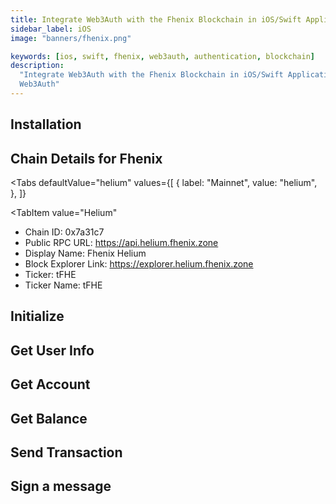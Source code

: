 ```yaml
---
title: Integrate Web3Auth with the Fhenix Blockchain in iOS/Swift Applications
sidebar_label: iOS
image: "banners/fhenix.png"

keywords: [ios, swift, fhenix, web3auth, authentication, blockchain]
description:
  "Integrate Web3Auth with the Fhenix Blockchain in iOS/Swift Applications | Documentation -
  Web3Auth"
---
```



<SEO
  title="Integrate Web3Auth with the Fhenix Blockchain in iOS/Swift Applications"
  description="Integrate Web3Auth with the Fhenix Blockchain in iOS/Swift Applications | Documentation - Web3Auth"
  image="https://web3auth.io/docs/banners/fhenix.png"
  slug="/connect-blockchain/evm/fhenix/ios"
/>

## Installation

<InstallationSnippet />

## Chain Details for Fhenix

<Tabs
 defaultValue="helium"
  values={[
    { label: "Mainnet", value: "helium", },
  ]}
>

<TabItem
  value="Helium"
>

- Chain ID: 0x7a31c7
- Public RPC URL: https://api.helium.fhenix.zone
- Display Name: Fhenix Helium
- Block Explorer Link: https://explorer.helium.fhenix.zone
- Ticker: tFHE
- Ticker Name: tFHE

</TabItem>
</Tabs>

## Initialize

<InitialisationSnippet />

## Get User Info

<UserInfoSnippet />

## Get Account

<GetAccountSnippet />

## Get Balance

<GetBalanceSnippet />

## Send Transaction

<SendTransactionSnippet />

## Sign a message

<SignMessageSnippet />
